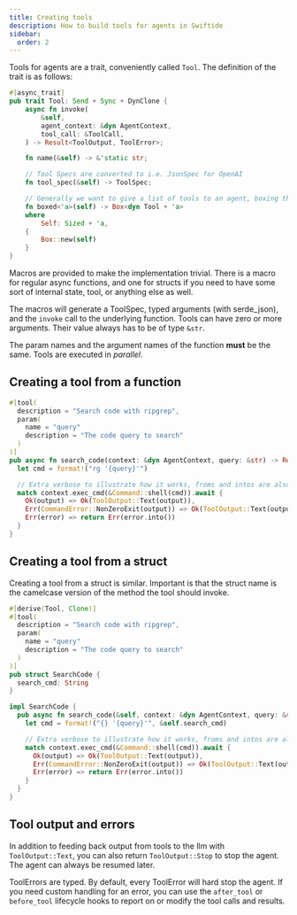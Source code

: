 ```yaml
---
title: Creating tools
description: How to build tools for agents in Swiftide
sidebar:
  order: 2
---
```


Tools for agents are a trait, conveniently called `Tool`. The definition of the trait is as follows:

```rust
#[async_trait]
pub trait Tool: Send + Sync + DynClone {
    async fn invoke(
        &self,
        agent_context: &dyn AgentContext,
        tool_call: &ToolCall,
    ) -> Result<ToolOutput, ToolError>;

    fn name(&self) -> &'static str;

    // Tool Specs are converted to i.e. JsonSpec for OpenAI
    fn tool_spec(&self) -> ToolSpec;

    // Generally we want to give a list of tools to an agent, boxing them is the solution
    fn boxed<'a>(self) -> Box<dyn Tool + 'a>
    where
        Self: Sized + 'a,
    {
        Box::new(self)
    }
}
```

Macros are provided to make the implementation trivial. There is a macro for regular async functions, and one for structs if you need to have some sort
of internal state, tool, or anything else as well.

The macros will generate a ToolSpec, typed arguments (with serde_json), and the `invoke` call to the underlying function. Tools can have zero or more arguments. Their value always has to be of type `&str`.

The param names and the argument names of the function **must** be the same. Tools are executed in _parallel_.

## Creating a tool from a function

```rust
#[tool(
  description = "Search code with ripgrep",
  param(
    name = "query"
    description = "The code query to search"
  )
)]
pub async fn search_code(context: &dyn AgentContext, query: &str) -> Result<ToolOutput, ToolError> {
  let cmd = format!("rg '{query}'")

  // Extra verbose to illustrate how it works, froms and intos are also provided. However, with many dev tools a non zero exit might be intentionally handled by the llm
  match context.exec_cmd(&Command::shell(cmd)).await {
    Ok(output) => Ok(ToolOutput::Text(output)),
    Err(CommandError::NonZeroExit(output)) => Ok(ToolOutput::Text(output)),
    Err(error) => return Err(error.into())
  }
}
```

## Creating a tool from a struct

Creating a tool from a struct is similar. Important is that the struct name is the camelcase version of the method the tool should invoke.

```rust
#[derive(Tool, Clone)]
#[tool(
  description = "Search code with ripgrep",
  param(
    name = "query"
    description = "The code query to search"
  )
)]
pub struct SearchCode {
  search_cmd: String
}

impl SearchCode {
  pub async fn search_code(&self, context: &dyn AgentContext, query: &str) -> Result<ToolOutput, ToolError> {
    let cmd = format!("{} '{query}'", &self.search_cmd)

    // Extra verbose to illustrate how it works, froms and intos are also provided. However, with many dev tools a non zero exit might be intentionally handled by the llm
    match context.exec_cmd(&Command::shell(cmd)).await {
      Ok(output) => Ok(ToolOutput::Text(output)),
      Err(CommandError::NonZeroExit(output)) => Ok(ToolOutput::Text(output)),
      Err(error) => return Err(error.into())
    }
  }
}
```

## Tool output and errors

In addition to feeding back output from tools to the llm with `ToolOutput::Text`, you can also return `ToolOutput::Stop` to stop the agent. The agent can always be resumed later.

ToolErrors are typed. By default, every ToolError will hard stop the agent. If you need custom handling for an error, you can use the `after_tool` or `before_tool` lifecycle hooks to report on or modify the tool calls and results.
